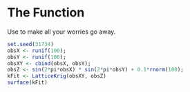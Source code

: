 # The \texttt{LatticeKrig} Function

Use \texttt{LatticeKrig} to make all your worries go away.

```r
set.seed(31734)
obsX <- runif(100);
obsY <- runif(100);
obsXY <- cbind(obsX, obsY);
obsZ <- sin(2*pi*obsX) * sin(2*pi*obsY) + 0.1*rnorm(100);
kFit <- LatticeKrig(obsXY, obsZ)
surface(kFit)
```
